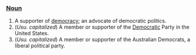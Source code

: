 ===[[Noun]]===

#A supporter of [[democracy]]; an advocate of democratic politics.
#(''Usu. capitalized'') A member or supporter of the [[Democratic]] Party in the United States.
#(''Usu. capitalized'') A member or supporter of the Australian Democrats, a liberal political party.